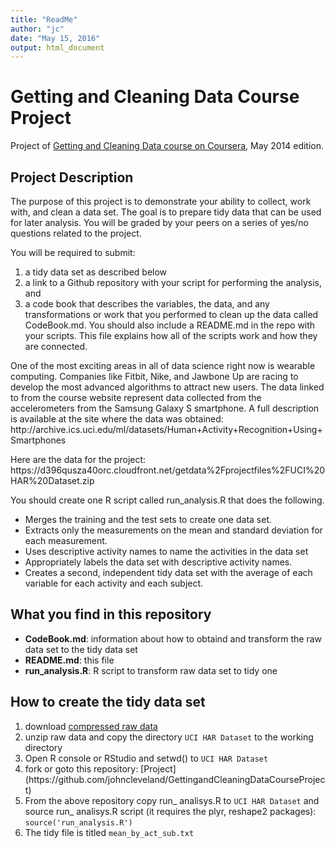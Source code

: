---
title: "ReadMe"
author: "jc"
date: "May 15, 2016"
output: html_document
---

Getting and Cleaning Data Course Project
========================================

Project of [Getting and Cleaning Data course on Coursera](https://www.coursera.org/course/getdata), May 2014 edition.

## Project Description
The purpose of this project is to demonstrate your ability to collect, work with, and clean a data set.
The goal is to prepare tidy data that can be used for later analysis. You will be graded by your peers
on a series of yes/no questions related to the project.

You will be required to submit:

1. a tidy data set as described below
2. a link to a Github repository with your script for performing the analysis, and
3. a code book that describes the variables, the data, and any transformations or
   work that you performed to clean up the data called CodeBook.md. You should also
   include a README.md in the repo with your scripts. This file explains how all
   of the scripts work and how they are connected. 

One of the most exciting areas in all of data science right now is wearable computing.
Companies like Fitbit, Nike, and Jawbone Up are racing to develop the most advanced
algorithms to attract new users. The data linked to from the course website represent
data collected from the accelerometers from the Samsung Galaxy S smartphone.
A full description is available at the site where the data was obtained:
http://archive.ics.uci.edu/ml/datasets/Human+Activity+Recognition+Using+Smartphones

Here are the data for the project: https://d396qusza40orc.cloudfront.net/getdata%2Fprojectfiles%2FUCI%20HAR%20Dataset.zip

You should create one R script called run_analysis.R that does the following.

* Merges the training and the test sets to create one data set.
* Extracts only the measurements on the mean and standard deviation for each measurement. 
* Uses descriptive activity names to name the activities in the data set
* Appropriately labels the data set with descriptive activity names. 
* Creates a second, independent tidy data set with the average of each variable for each activity and each subject. 

## What you find in this repository

* __CodeBook.md__: information about how to obtaind and transform the raw data set to the tidy data set 
* __README.md__: this file
* __run_analysis.R__: R script to transform raw data set to tidy one

## How to create the tidy data set


1. download [compressed raw data](https://d396qusza40orc.cloudfront.net/getdata%2Fprojectfiles%2FUCI%20HAR%20Dataset.zip)
2. unzip raw data and copy the directory `UCI HAR Dataset` to the working directory
3. Open R console or RStudio and setwd() to `UCI HAR Dataset`
4. fork or goto this repository: [Project] (https://github.com/johncleveland/GettingandCleaningDataCourseProject)
5. From the above repository copy run_ analisys.R to `UCI HAR Dataset` and source run_ analisys.R script (it requires the plyr, reshape2 packages): `source('run_analysis.R')`
6. The tidy file is titled `mean_by_act_sub.txt`